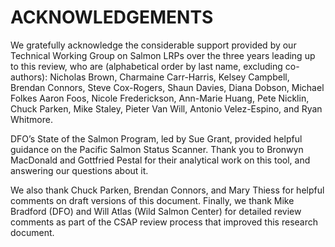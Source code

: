# ACKNOWLEDGEMENTS

We gratefully acknowledge the considerable support provided by our Technical Working Group on Salmon LRPs over the three years leading up to this review, who are (alphabetical order by last name, excluding co-authors): Nicholas Brown, Charmaine Carr-Harris, Kelsey Campbell, Brendan Connors, Steve Cox-Rogers, Shaun Davies, Diana Dobson, Michael Folkes Aaron Foos, Nicole Frederickson, Ann-Marie Huang, Pete Nicklin, Chuck Parken, Mike Staley, Pieter Van Will, Antonio Velez-Espino, and Ryan Whitmore. 

DFO's State of the Salmon Program, led by Sue Grant, provided helpful guidance on the Pacific Salmon Status Scanner. Thank you to Bronwyn MacDonald and Gottfried Pestal for their analytical work on this tool, and answering our questions about it. 

We also thank Chuck Parken, Brendan Connors, and Mary Thiess for helpful comments on draft versions of this document. Finally, we thank Mike Bradford (DFO) and Will Atlas (Wild Salmon Center) for detailed review comments as part of the CSAP review process that improved this research document.

<!-- Full list of TWG members:
Michael Arbeider,
Jessy Bokvist,
Nicholas Brown,
Charmaine Carr-Harris,
Kelsey Campbell,
Brendan Connors,
Steve Cox-Rogers,
Sabrina Crowley,
Shaun Davies,
Brooke Davis,
Diana Dobson,
Michael Folkes
Aaron Foos,
Nicole Frederickson,
Sue Grant,
Carrie Holt,
Kendra Holt,
Wilf Luedke,
Ann-Marie Huang,
Diana McHugh,
Pete Nicklin,
Chuck Parken,
Candace Picco,
Mike Staley,
Pieter Van Will,
Antonio Velez-Espino,
Luke Warkentin,
Ryan Whitmore,
Catarina Wor,
-->

